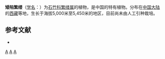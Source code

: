 {{Speciesbox
| taxon = Stellaria(植物) depressa
| binomial_authority = E. Schmid.
}}

'''矮陷繁缕'''（[[学名|学名]]：{{lang|la|''Stellaria depressa''}}）为[[石竹科|石竹科]][[繁缕属|繁缕属]]的植物，是中国的特有植物。分布在[[中国大陆|中国大陆]]的[[西藏|西藏]]等地，生长于海拔5,000米至5,450米的地区，目前尚未由人工引种栽培。

== 参考文献 ==
<div class="references-small">
* {{cite web| url =http://www.bioinfo.cn/db05/KmzwSpecies.php?action=view&id=1994| title =矮陷繁缕| work =《中国高等植物数据库全库》| publisher =中国科学院微生物研究所| author =昆明植物研究所| accessdate =2009-02-22| archive-date =2018-06-28| archive-url =https://web.archive.org/web/20180628204035/http://www.bioinfo.cn/db05/KmzwSpecies.php?action=view| dead-url =yes}}
</div>

{{Taxonbar}}
[[Category:繁缕属|A]]
[[Category:中国特有植物|A]]
[[Category:西藏植物|A]]